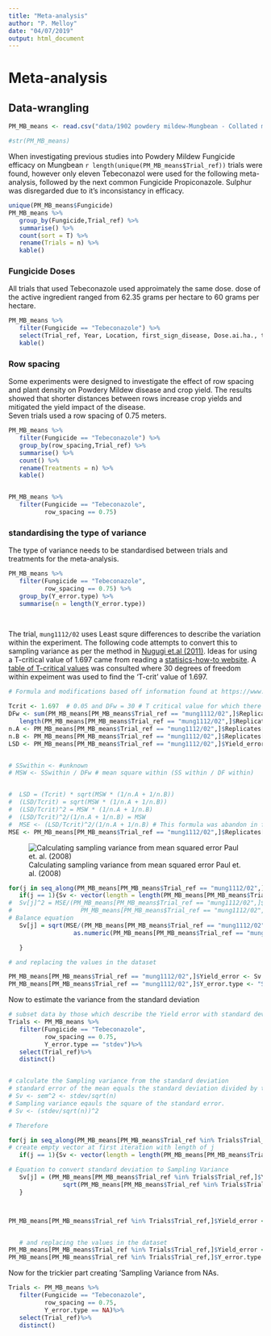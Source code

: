 ```yaml
---
title: "Meta-analysis"
author: "P. Melloy"
date: "04/07/2019"
output: html_document
---
```


# Meta-analysis

## Data-wrangling

```r
PM_MB_means <- read.csv("data/1902 powdery mildew-Mungbean - Collated means.csv", stringsAsFactors = FALSE)

#str(PM_MB_means)
```


When investigating previous studies into Powdery Mildew Fungicide efficacy on Mungbean `r length(unique(PM_MB_means$Trial_ref))` trials were found, however only eleven Tebeconazol were used for the following meta-analysis, followed by the next common Fungicide Propiconazole. Sulphur was disregarded due to it's inconsistancy in efficacy.

```r
unique(PM_MB_means$Fungicide)
PM_MB_means %>%
   group_by(Fungicide,Trial_ref) %>%
   summarise() %>%
   count(sort = T) %>%
   rename(Trials = n) %>%
   kable()

```

### Fungicide Doses
All trials that used Tebeconazole used approimately the same dose. dose of the active ingredient ranged from 62.35 grams per hectare to 60 grams per hectare. 
```r
PM_MB_means %>%
   filter(Fungicide == "Tebeconazole") %>%
   select(Trial_ref, Year, Location, first_sign_disease, Dose.ai.ha., total_Fungicide) %>%
   kable()
```

### Row spacing

Some experiments were designed to investigate the effect of row spacing and plant density on Powdery Mildew disease and crop yield. The results showed that shorter distances between rows increase crop yields and mitigated the yield impact of the disease.  
Seven trials used a row spacing of 0.75 meters.

```r
PM_MB_means %>%
   filter(Fungicide == "Tebeconazole") %>%
   group_by(row_spacing,Trial_ref) %>%
   summarise() %>%
   count() %>%
   rename(Treatments = n) %>%
   kable()


PM_MB_means %>%
   filter(Fungicide == "Tebeconazole",
          row_spacing == 0.75) 

```


### standardising the type of variance  

The type of variance needs to be standardised between trials and treatments for the meta-analysis. 

```r
PM_MB_means %>%
   filter(Fungicide == "Tebeconazole",
          row_spacing == 0.75) %>%
   group_by(Y_error.type) %>%
   summarise(n = length(Y_error.type))
   
   
```

The trial, `mung1112/02` uses Least squre differences to describe the variation within the experiment. The following code attempts to convert this to sampling variance as per the method in [Nugugi et.al (2011)](https://apsjournals.apsnet.org/doi/10.1094/PHYTO-08-10-0221). Ideas for using a T-critical value of 1.697 came from reading a [statisics-how-to website](https://www.statisticshowto.datasciencecentral.com/how-to-calculate-the-least-significant-difference-lsd/). A [table of T-critical values](https://www.statisticshowto.datasciencecentral.com/tables/t-distribution-table/) was consulted where 30 degrees of freedom within expeiment was used to find the 'T-crit' value of 1.697.

```r
# Formula and modifications based off information found at https://www.statisticshowto.datasciencecentral.com/how-to-calculate-the-least-significant-difference-lsd/

Tcrit <- 1.697  # 0.05 and DFw = 30 # T critical value for which there is significant difference between two groups
DFw <- sum(PM_MB_means[PM_MB_means$Trial_ref == "mung1112/02",]$Replicates) - 
   length(PM_MB_means[PM_MB_means$Trial_ref == "mung1112/02",]$Replicates) # degrees of freedom within groups
n.A <- PM_MB_means[PM_MB_means$Trial_ref == "mung1112/02",]$Replicates[1]
n.B <- PM_MB_means[PM_MB_means$Trial_ref == "mung1112/02",]$Replicates[2]
LSD <- PM_MB_means[PM_MB_means$Trial_ref == "mung1112/02",]$Yield_error[1]


# SSwithin <- #unknown
# MSW <- SSwithin / DFw # mean square within (SS within / DF within)


#  LSD = (Tcrit) * sqrt(MSW * (1/n.A + 1/n.B))
#  (LSD/Tcrit) = sqrt(MSW * (1/n.A + 1/n.B))
#  (LSD/Tcrit)^2 = MSW * (1/n.A + 1/n.B)
#  (LSD/Tcrit)^2/(1/n.A + 1/n.B) = MSW
#  MSE <- (LSD/Tcrit)^2/(1/n.A + 1/n.B) # This formula was abandon in favor for the formula in Nugugi et. at (2011)
MSE <- PM_MB_means[PM_MB_means$Trial_ref == "mung1112/02",]$Replicates[1]*(LSD/Tcrit)^2/2 # method for finding variance in Nugugi et.al (2011) DOI: 10.1094/phyto-08-10-0221

```
![Calculating sampling variance from mean squared error Paul et. al. (2008)](Paul_etal_2008.PNG)

```r
for(j in seq_along(PM_MB_means[PM_MB_means$Trial_ref == "mung1112/02",]$Replicates)){
   if(j == 1){Sv <- vector(length = length(PM_MB_means[PM_MB_means$Trial_ref == "mung1112/02",]$Replicates))}
#  Sv[j]^2 = MSE/(PM_MB_means[PM_MB_means$Trial_ref == "mung1112/02",]$Replicates[j] *
#                   PM_MB_means[PM_MB_means$Trial_ref == "mung1112/02",]$grain_yield.t.ha.[j])
# Balance equation 
   Sv[j] = sqrt(MSE/(PM_MB_means[PM_MB_means$Trial_ref == "mung1112/02",]$Replicates[j] *
                  as.numeric(PM_MB_means[PM_MB_means$Trial_ref == "mung1112/02",]$grain_yield.t.ha.[j])))

   }

# and replacing the values in the dataset

PM_MB_means[PM_MB_means$Trial_ref == "mung1112/02",]$Yield_error <- Sv
PM_MB_means[PM_MB_means$Trial_ref == "mung1112/02",]$Y_error.type <- "SamplingVariance"

```


Now to estimate the variance from the standard deviation

```r
# subset data by those which describe the Yield error with standard deviation
Trials <- PM_MB_means %>%
   filter(Fungicide == "Tebeconazole",
          row_spacing == 0.75,
          Y_error.type == "stdev")%>%
   select(Trial_ref)%>%
   distinct()


# calculate the Sampling variance from the standard deviation
# standard error of the mean equals the standard deviation divided by the square root of the number of samples
# Sv <- sem^2 <- stdev/sqrt(n)
# Sampling variance eqauls the square of the standard error.
# Sv <- (stdev/sqrt(n))^2

# Therefore 

for(j in seq_along(PM_MB_means[PM_MB_means$Trial_ref %in% Trials$Trial_ref,]$Yield_error)){
# create empty vector at first iteration with length of j
   if(j == 1){Sv <- vector(length = length(PM_MB_means[PM_MB_means$Trial_ref %in% Trials$Trial_ref,]$Yield_error))}

# Equation to convert standard deviation to Sampling Variance 
   Sv[j] = (PM_MB_means[PM_MB_means$Trial_ref %in% Trials$Trial_ref,]$Yield_error/
               sqrt(PM_MB_means[PM_MB_means$Trial_ref %in% Trials$Trial_ref,]$Replicates))^2
   }



PM_MB_means[PM_MB_means$Trial_ref %in% Trials$Trial_ref,]$Yield_error <- 


   # and replacing the values in the dataset
PM_MB_means[PM_MB_means$Trial_ref %in% Trials$Trial_ref,]$Yield_error <- Sv
PM_MB_means[PM_MB_means$Trial_ref %in% Trials$Trial_ref,]$Y_error.type <- "SamplingVariance"

```


Now for the trickier part creating 'Sampling Variance from NAs.
```r
Trials <- PM_MB_means %>%
   filter(Fungicide == "Tebeconazole",
          row_spacing == 0.75,
          Y_error.type == NA)%>%
   select(Trial_ref)%>%
   distinct()
```






